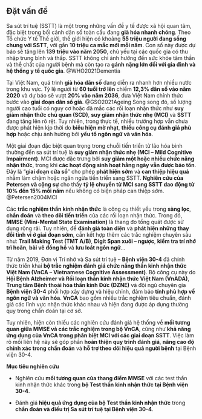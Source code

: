 ## **Đặt vấn đề**

Sa sút trí tuệ (SSTT) là một trong những vấn đề y tế được xã hội quan tâm, đặc biệt trong bối cảnh dân số toàn cầu đang **già hóa nhanh chóng**. Theo Tổ chức Y tế Thế giới, thế giới hiện có khoảng **55 triệu người đang sống chung với SSTT**, với gần **10 triệu ca mắc mới mỗi năm**. Con số này được dự báo sẽ tăng lên **139 triệu vào năm 2050**, chủ yếu tại các quốc gia có thu nhập trung bình và thấp. SSTT không chỉ ảnh hưởng đến sức khỏe tâm thần và thể chất của người bệnh mà còn tạo ra **gánh nặng lớn đối với gia đình và hệ thống y tế quốc gia**. @{WHO2021Dementia}

Tại Việt Nam, quá trình **già hóa dân số** đang diễn ra nhanh hơn nhiều nước trong khu vực. Tỷ lệ người từ **60 tuổi trở lên** chiếm **12,3% dân số vào năm 2020** và dự báo sẽ vượt **20% vào năm 2036**, đưa Việt Nam chính thức bước vào **giai đoạn dân số già**. @{GSO2021Ageing} Song song đó, số lượng người cao tuổi có nguy cơ hoặc đã mắc các rối loạn nhận thức như **suy giảm nhận thức chủ quan (SCD)**, **suy giảm nhận thức nhẹ (MCI)** và **SSTT** đang tăng lên rõ rệt. Tuy nhiên, trong thực tế, nhiều trường hợp vẫn chưa được phát hiện kịp thời do **biểu hiện mờ nhạt**, **thiếu công cụ đánh giá phù hợp** hoặc chịu ảnh hưởng bởi **yếu tố ngôn ngữ và văn hóa**.

Một giai đoạn đặc biệt quan trọng trong chuỗi tiến triển từ lão hóa bình thường đến sa sút trí tuệ là **suy giảm nhận thức nhẹ (MCI – Mild Cognitive Impairment)**. MCI được đặc trưng bởi **suy giảm một hoặc nhiều chức năng nhận thức**, trong khi **các hoạt động sinh hoạt hằng ngày vẫn được bảo tồn**. Đây là “**giai đoạn cửa sổ**” cho phép **phát hiện sớm** và **can thiệp hiệu quả** nhằm làm chậm hoặc ngăn ngừa tiến triển sang SSTT. **Nghiên cứu của Petersen và cộng sự** cho thấy **tỷ lệ chuyển từ MCI sang SSTT dao động từ 10% đến 15% mỗi năm** nếu không có biện pháp can thiệp sớm. @{Petersen2004MCI}

Các **trắc nghiệm thần kinh nhận thức** là công cụ thiết yếu trong **sàng lọc**, **chẩn đoán** và **theo dõi tiến triển** của các rối loạn nhận thức. Trong đó, **MMSE (Mini-Mental State Examination)** là thang đo tổng quát được sử dụng rộng rãi. Tuy nhiên, để **đánh giá toàn diện** và **phát hiện những thay đổi tinh vi ở giai đoạn sớm**, cần kết hợp thêm các trắc nghiệm chuyên sâu như: **Trail Making Test (TMT A/B)**, **Digit Span xuôi – ngược**, **kiểm tra trí nhớ trì hoãn**, **bài vẽ đồng hồ** và **lưu loát ngôn ngữ**...

Từ năm 2019, Đơn vị Trí nhớ và Sa sút trí tuệ – **Bệnh viện 30-4** đã chính thức triển khai **bộ trắc nghiệm đánh giá chức năng thần kinh nhận thức Việt Nam (VnCA – Vietnamese Cognitive Assessment)**. Bộ công cụ này do **Hội Bệnh Alzheimer và Rối loạn thần kinh nhận thức Việt Nam (VnADA)**, **Trung tâm Bệnh thoái hóa thần kinh Đức (DZNE)** và đội ngũ chuyên gia **Bệnh viện 30-4** phối hợp xây dựng và hiệu chỉnh, đảm bảo **tính phù hợp về ngôn ngữ và văn hóa**. **VnCA** bao gồm nhiều trắc nghiệm tiêu chuẩn, đánh giá các lĩnh vực nhận thức khác nhau và hiện đang được áp dụng thường quy trong chẩn đoán tại cơ sở.

Tuy nhiên, hiện còn thiếu các nghiên cứu đánh giá hệ thống về **mối tương quan giữa MMSE và các trắc nghiệm trong bộ VnCA**, cũng như **khả năng ứng dụng của VnCA trong phân biệt MCI với các giai đoạn SSTT**. Việc làm rõ mối liên hệ này sẽ góp phần **hoàn thiện quy trình đánh giá**, **nâng cao độ chính xác trong chẩn đoán** và **hỗ trợ theo dõi hiệu quả người bệnh** tại Bệnh viện 30-4.

**Mục tiêu nghiên cứu**

- Nghiên cứu **mối tương quan của thang điểm MMSE** với các test thần kinh nhận thức khác trong **bộ Test thần kinh nhận thức tại Bệnh viện 30-4**.

- Đánh giá **hiệu quả ứng dụng của bộ Test thần kinh nhận thức** trong **chẩn đoán và điều trị Sa sút trí tuệ tại Bệnh viện 30-4**.
